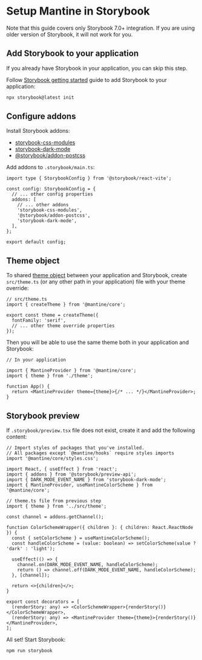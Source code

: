 

# Setup Mantine in Storybook

Note that this guide covers only Storybook 7.0+ integration. If you are using older version of Storybook,
it will not work for you.

## Add Storybook to your application

If you already have Storybook in your application, you can skip this step.

Follow [Storybook getting started](https://storybook.js.org/docs/react/get-started/install/) guide
to add Storybook to your application:

```bash
npx storybook@latest init
```

## Configure addons

Install Storybook addons:

- [storybook-css-modules](https://storybook.js.org/addons/storybook-css-modules)
- [storybook-dark-mode](https://storybook.js.org/addons/storybook-dark-mode/)
- [@storybook/addon-postcss](https://storybook.js.org/addons/@storybook/addon-postcss)

<InstallScript packages="storybook-css-modules storybook-dark-mode @storybook/addon-postcss" dev />

Add addons to `.storybook/main.ts`:

```tsx
import type { StorybookConfig } from '@storybook/react-vite';

const config: StorybookConfig = {
  // ... other config properties
  addons: [
    // ... other addons
    'storybook-css-modules',
    '@storybook/addon-postcss',
    'storybook-dark-mode',
  ],
};

export default config;
```

## Theme object

To shared [theme object](/theming/theme-object) between your application and Storybook, create
`src/theme.ts` (or any other path in your application) file with your theme override:

```tsx
// src/theme.ts
import { createTheme } from '@mantine/core';

export const theme = createTheme({
  fontFamily: 'serif',
  // ... other theme override properties
});
```

Then you will be able to use the same theme both in your application and Storybook:

```tsx
// In your application

import { MantineProvider } from '@mantine/core';
import { theme } from './theme';

function App() {
  return <MantineProvider theme={theme}>{/* ... */}</MantineProvider>;
}
```

## Storybook preview

If `.storybook/preview.tsx` file does not exist, create it and add
the following content:

```tsx
// Import styles of packages that you've installed.
// All packages except `@mantine/hooks` require styles imports
import '@mantine/core/styles.css';

import React, { useEffect } from 'react';
import { addons } from '@storybook/preview-api';
import { DARK_MODE_EVENT_NAME } from 'storybook-dark-mode';
import { MantineProvider, useMantineColorScheme } from '@mantine/core';

// theme.ts file from previous step
import { theme } from '../src/theme';

const channel = addons.getChannel();

function ColorSchemeWrapper({ children }: { children: React.ReactNode }) {
  const { setColorScheme } = useMantineColorScheme();
  const handleColorScheme = (value: boolean) => setColorScheme(value ? 'dark' : 'light');

  useEffect(() => {
    channel.on(DARK_MODE_EVENT_NAME, handleColorScheme);
    return () => channel.off(DARK_MODE_EVENT_NAME, handleColorScheme);
  }, [channel]);

  return <>{children}</>;
}

export const decorators = [
  (renderStory: any) => <ColorSchemeWrapper>{renderStory()}</ColorSchemeWrapper>,
  (renderStory: any) => <MantineProvider theme={theme}>{renderStory()}</MantineProvider>,
];
```

All set! Start Storybook:

```bash
npm run storybook
```
